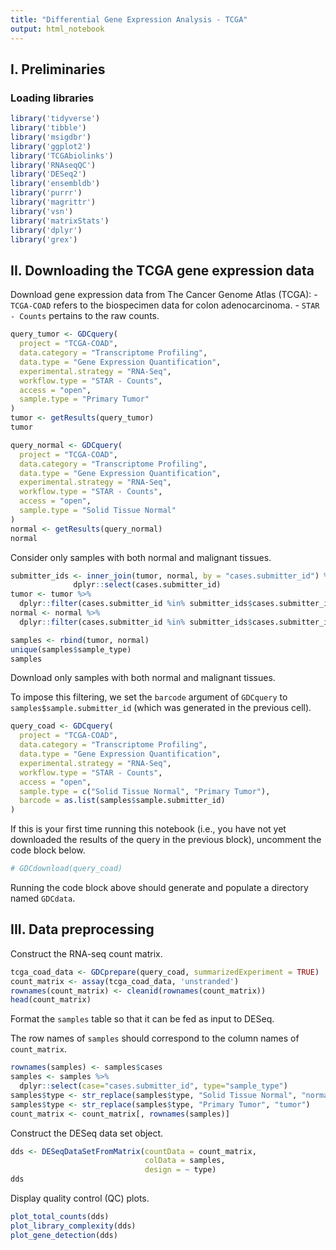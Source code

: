 ---
title: "Differential Gene Expression Analysis - TCGA"
output: html_notebook
---

## I. Preliminaries

### Loading libraries

```{r}
library('tidyverse')
library('tibble')
library('msigdbr')
library('ggplot2')
library('TCGAbiolinks')
library('RNAseqQC')
library('DESeq2')
library('ensembldb')
library('purrr')
library('magrittr')
library('vsn')
library('matrixStats')
library('dplyr') 
library('grex')
```

## II. Downloading the TCGA gene expression data 

Download gene expression data from The Cancer Genome Atlas (TCGA):
- `TCGA-COAD` refers to the biospecimen data for colon adenocarcinoma.
- `STAR - Counts` pertains to the raw counts.

```{r}
query_tumor <- GDCquery(
  project = "TCGA-COAD",
  data.category = "Transcriptome Profiling",
  data.type = "Gene Expression Quantification",
  experimental.strategy = "RNA-Seq",
  workflow.type = "STAR - Counts",
  access = "open",
  sample.type = "Primary Tumor"
)
tumor <- getResults(query_tumor)
tumor
```

```{r}
query_normal <- GDCquery(
  project = "TCGA-COAD",
  data.category = "Transcriptome Profiling",
  data.type = "Gene Expression Quantification",
  experimental.strategy = "RNA-Seq",
  workflow.type = "STAR - Counts",
  access = "open",
  sample.type = "Solid Tissue Normal"
)
normal <- getResults(query_normal)
normal
```
Consider only samples with both normal and malignant tissues.

```{r}
submitter_ids <- inner_join(tumor, normal, by = "cases.submitter_id") %>%
              dplyr::select(cases.submitter_id)
tumor <- tumor %>%
  dplyr::filter(cases.submitter_id %in% submitter_ids$cases.submitter_id)
normal <- normal %>%
  dplyr::filter(cases.submitter_id %in% submitter_ids$cases.submitter_id)

samples <- rbind(tumor, normal)
unique(samples$sample_type)
samples
```

Download only samples with both normal and malignant tissues.

To impose this filtering, we set the `barcode` argument of `GDCquery` to `samples$sample.submitter_id` (which was generated in the previous cell).

```{r}
query_coad <- GDCquery(
  project = "TCGA-COAD",
  data.category = "Transcriptome Profiling",
  data.type = "Gene Expression Quantification",
  experimental.strategy = "RNA-Seq",
  workflow.type = "STAR - Counts",
  access = "open",
  sample.type = c("Solid Tissue Normal", "Primary Tumor"),
  barcode = as.list(samples$sample.submitter_id)
)
```
If this is your first time running this notebook (i.e., you have not yet downloaded the results of the query in the previous block), uncomment the code block below.

```{r}
# GDCdownload(query_coad)
```

Running the code block above should generate and populate a directory named `GDCdata`.

## III. Data preprocessing

Construct the RNA-seq count matrix.

```{r}
tcga_coad_data <- GDCprepare(query_coad, summarizedExperiment = TRUE)
count_matrix <- assay(tcga_coad_data, 'unstranded')
rownames(count_matrix) <- cleanid(rownames(count_matrix))
head(count_matrix)
```
Format the `samples` table so that it can be fed as input to DESeq.

The row names of `samples` should correspond to the column names of `count_matrix`.

```{r}
rownames(samples) <- samples$cases
samples <- samples %>%
  dplyr::select(case="cases.submitter_id", type="sample_type")
samples$type <- str_replace(samples$type, "Solid Tissue Normal", "normal")
samples$type <- str_replace(samples$type, "Primary Tumor", "tumor")
count_matrix <- count_matrix[, rownames(samples)]
```

Construct the DESeq data set object.

```{r}
dds <- DESeqDataSetFromMatrix(countData = count_matrix,
                              colData = samples,
                              design = ~ type)
dds
```
Display quality control (QC) plots.

```{r}
plot_total_counts(dds)
plot_library_complexity(dds)
plot_gene_detection(dds)
```
